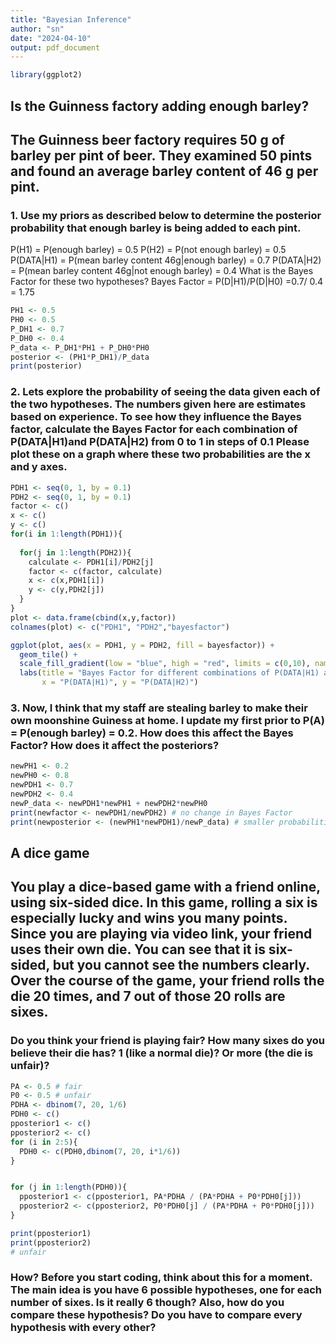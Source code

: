 ```yaml
---
title: "Bayesian Inference"
author: "sn"
date: "2024-04-10"
output: pdf_document
---
```


```r
library(ggplot2)
```

## Is the Guinness factory adding enough barley?

## The Guinness beer factory requires 50 g of barley per pint of beer. They examined 50 pints and found an average barley content of 46 g per pint.

### 1. Use my priors as described below to determine the posterior probability that enough barley is being added to each pint.

P(H1) = P(enough barley) = 0.5 
P(H2) = P(not enough barley) = 0.5 
P(DATA|H1) = P(mean barley content 46g|enough barley) = 0.7
P(DATA|H2) = P(mean barley content 46g|not enough barley) = 0.4
What is the Bayes Factor for these two hypotheses?
Bayes Factor = P(D|H1)/P(D|H0) =0.7/ 0.4 = 1.75

```r
PH1 <- 0.5 
PH0 <- 0.5 
P_DH1 <- 0.7
P_DH0 <- 0.4
P_data <- P_DH1*PH1 + P_DH0*PH0
posterior <- (PH1*P_DH1)/P_data
print(posterior)
```

### 2. Lets explore the probability of seeing the data given each of the two hypotheses. The numbers given here are estimates based on experience. To see how they influence the Bayes factor, calculate the Bayes Factor for each combination of P(DATA|H1)and P(DATA|H2) from 0 to 1 in steps of 0.1 Please plot these on a graph where these two probabilities are the x and y axes.

```r
PDH1 <- seq(0, 1, by = 0.1)
PDH2 <- seq(0, 1, by = 0.1)
factor <- c()
x <- c()
y <- c()
for(i in 1:length(PDH1)){
  
  for(j in 1:length(PDH2)){
    calculate <- PDH1[i]/PDH2[j]
    factor <- c(factor, calculate)
    x <- c(x,PDH1[i])
    y <- c(y,PDH2[j])
  }
}
plot <- data.frame(cbind(x,y,factor))
colnames(plot) <- c("PDH1", "PDH2","bayesfactor")

ggplot(plot, aes(x = PDH1, y = PDH2, fill = bayesfactor)) +
  geom_tile() +
  scale_fill_gradient(low = "blue", high = "red", limits = c(0,10), name = "Bayes Factor") +
  labs(title = "Bayes Factor for different combinations of P(DATA|H1) and P(DATA|H2)",
       x = "P(DATA|H1)", y = "P(DATA|H2)")


```

### 3. Now, I think that my staff are stealing barley to make their own moonshine Guiness at home. I update my first prior to P(A) = P(enough barley) = 0.2. How does this affect the Bayes Factor? How does it affect the posteriors?

```r
newPH1 <- 0.2
newPH0 <- 0.8 
newPDH1 <- 0.7
newPDH2 <- 0.4
newP_data <- newPDH1*newPH1 + newPDH2*newPH0
print(newfactor <- newPDH1/newPDH2) # no change in Bayes Factor 
print(newposterior <- (newPH1*newPDH1)/newP_data) # smaller probabilities

```

## A dice game

## You play a dice-based game with a friend online, using six-sided dice. In this game, rolling a six is especially lucky and wins you many points. Since you are playing via video link, your friend uses their own die. You can see that it is six-sided, but you cannot see the numbers clearly. Over the course of the game, your friend rolls the die 20 times, and 7 out of those 20 rolls are sixes.

### Do you think your friend is playing fair? How many sixes do you believe their die has? 1 (like a normal die)? Or more (the die is unfair)?

```r
PA <- 0.5 # fair
P0 <- 0.5 # unfair
PDHA <- dbinom(7, 20, 1/6)
PDH0 <- c()
pposterior1 <- c()
pposterior2 <- c()
for (i in 2:5){
  PDH0 <- c(PDH0,dbinom(7, 20, i*1/6))
}


for (j in 1:length(PDH0)){
  pposterior1 <- c(pposterior1, PA*PDHA / (PA*PDHA + P0*PDH0[j]))
  pposterior2 <- c(pposterior2, P0*PDH0[j] / (PA*PDHA + P0*PDH0[j]))
}

print(pposterior1)
print(pposterior2)
# unfair

```

### How? Before you start coding, think about this for a moment. The main idea is you have 6 possible hypotheses, one for each number of sixes. Is it really 6 though? Also, how do you compare these hypothesis? Do you have to compare every hypothesis with every other?

```r




```
